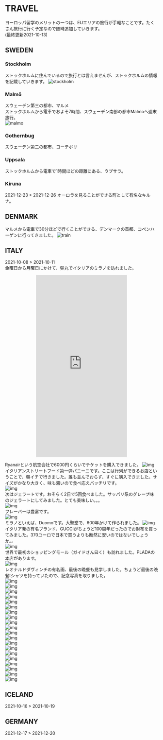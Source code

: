 # TRAVEL
ヨーロッパ留学のメリットの一つは、EUエリアの旅行が手軽なことです。たくさん旅行に行く予定なので随時追加していきます。  
(最終更新2021-10-13)

## SWEDEN
### Stockholm
ストックホルムに住んでいるので旅行とは言えませんが、ストックホルムの情報を記載していきます。
![stockholm](https://i.ibb.co/ZGBTKFy/D7-C3-F4-D8-488-A-4-F5-F-8-AF2-8-C1-B194-DBBCF.jpg])

### Malmö
スウェーデン第三の都市、マルメ  
ストックホルムから電車でおよそ7時間、スウェーデン南部の都市Malmoへ週末旅行。  
![malmo](https://i.ibb.co/TqW9dDj/943-C81-BA-5-E97-4-C34-93-DD-D61-FBB975-F26.jpg])  

### Gothernbug
スウェーデン第二の都市、ヨーテボリ  

### Uppsala
ストックホルムから電車で1時間ほどの距離にある、ウプサラ。  

### Kiruna
2021-12-23 > 2021-12-26
オーロラを見ることができる町として有名なキルナ。  

## DENMARK
マルメから電車で30分ほどで行くことができる、デンマークの首都、コペンハーゲンに行ってきました。
![train](https://i.ibb.co/52BGWmx/19-DD9-F86-CB1-D-4209-BE46-7-A096-CDCE429.png)  

## ITALY
2021-10-08 > 2021-10-11  
金曜日から月曜日にかけて、弾丸でイタリアのミラノを訪れました。  

<iframe src="https://stories.nws.ai/1288507460/milan/?opts=fb:1" frameborder="0" scrolling="no" style="width:300px;height:600px;position:relative;margin:0 auto;display:block;"></iframe>

Ryanairという航空会社で6000円くらいでチケットを購入できました。
![img](https://i.ibb.co/Q99nQPV/1-DAF5-F23-C937-4-D0-B-93-E0-5-FF0-A08-C30-D3.jpg)  
イタリアンストリートフード第一弾パニーニです。ここは行列ができるお店ということで、朝イチで行きました。誰も並んでおらず、すぐに購入できました。サイズがかなり大きく、味も濃いので食べ応えバッチリです。  
![img](https://i.ibb.co/LJXZGks/CF663-C25-032-D-4238-9160-482-B27798960.jpg)  
次はジェラートです。おそらく2日で5回食べました。サッパリ系のグレープ味のジェラートにしてみました。とても美味しい。。。  
![img](https://i.ibb.co/nk2Mc6R/915611-B3-B3-B4-4-A89-9260-9-C92-C4094-C7-C.jpg)  
フレーバーは豊富です。  
![img](https://i.ibb.co/qdH4sc6/40524350-8808-45-F9-82-B5-4-B3663-C57-CA5.jpg)  
ミラノといえば、Duomoです。大聖堂で、600年かけて作られました。
![img](https://i.ibb.co/TRg9xTt/FD872213-CD69-4-FC4-96-A7-D78-B685-D7-F1-E.jpg)  
イタリア発の有名ブランド、GUCCIがちょうど100周年だったのでお財布を買ってみました。370ユーロで日本で買うよりも断然に安いのではないでしょうか。。  
![img](https://i.ibb.co/NmhnYCP/5-C85-A033-C46-D-4-F2-E-9858-C5-B6-E63653-F6.jpg)  
世界で最初のショッピングモール（ガイドさん曰く）も訪れました。PLADAの本店があります。  
![img](https://i.ibb.co/JqwpsTg/D0-AF1-F34-60-D8-4540-9-ED3-38949812-DB06.jpg)  
レオナルドダヴィンチの有名画、最後の晩餐も見学しました。ちょうど最後の晩餐tシャツを持っていたので、記念写真を取りました。  
![img](https://i.ibb.co/DQpGtXX/F13-BAD5-B-7476-4-CAC-B2-F7-49-BFC295-F1-CA.jpg)  
![img](https://i.ibb.co/NVsBv9Q/3334-E4-CE-1-CE2-4537-8-D4-D-99-CACBDAD047.jpg)  
![img](https://i.ibb.co/VJXk3GP/D3-BDA6-AD-DC55-4-E23-BDF0-FFCA25-AC7-DF6.jpg)  
![img](https://i.ibb.co/BNKw7WN/9-D3-D7718-D17-E-4743-A539-BA5700530-AE8.jpg)  
![img](https://i.ibb.co/r690NpL/BD8-D7-F4-F-0502-4237-95-EE-3-B5-A297738-C5.jpg)  
![img](https://i.ibb.co/rdF2x7s/F38-BA70-A-4079-432-B-8-A20-E9156074392-D.jpg)  
![img](https://i.ibb.co/6ghy3St/E0-E10-B20-8-FA4-4-C99-B183-1-FD619-D05457.jpg)  
![img](https://i.ibb.co/g7RdhKL/D0-F67-C57-4759-4-F1-D-B2-B4-194-FE0-E6-BB3-B.jpg)  
![img](https://i.ibb.co/wgxBw4d/968234-A7-D9-AA-44-F5-8-E37-2-DCE57193-DD0.jpg)  
![img](https://i.ibb.co/1q2Tkv8/D3-B13-FF5-AD6-D-4696-AE03-6510-DEBE8-DAD.jpg)  
![img](https://i.ibb.co/BggYRrb/28954-F0-D-B703-4-D40-AC20-E4508-D2-AE839.jpg)  
![img](https://i.ibb.co/HGRsVFR/414-A57-BA-FD3-E-4-F2-D-A115-97-A9-E58-A78-CD.jpg)  
![img](https://i.ibb.co/59YgYZm/1-EF3-D219-AD75-426-A-906-D-61-C3-CECF927-A.jpg)  
![img](https://i.ibb.co/XbdVcmF/2-D5-D68-E3-3-A39-4-C29-B780-12-EC0573220-A.jpg)  
![img](https://i.ibb.co/bNNmkmq/EE5-E4-B68-97-AB-4-EF0-A7-E5-16-C57-E0-B1-C76.jpg)  
![img](https://i.ibb.co/PzGVXnZ/BDA423-E3-5954-4-FD9-A9-B9-90-E53434-A502.jpg)  
![img](https://i.ibb.co/3y66f0F/9980329-C-2-E05-4-B47-A93-E-C7-BC9-D863018.jpg)  
![img](https://i.ibb.co/ZT2cRs2/4-D09-B0-C4-4344-446-C-9826-744241-B536-B2.jpg)  
![img](https://i.ibb.co/DQcZDvk/15231-A7-F-E79-D-4-DFD-B4-E0-979-D3-A13-C2-E2.jpg)  
![img](https://i.ibb.co/P987Zj2/9-BE724-E5-16-AC-485-A-B118-171-F914-EA10-D.jpg)  

## ICELAND
2021-10-16 > 2021-10-19

## GERMANY
2021-12-17 > 2021-12-20
